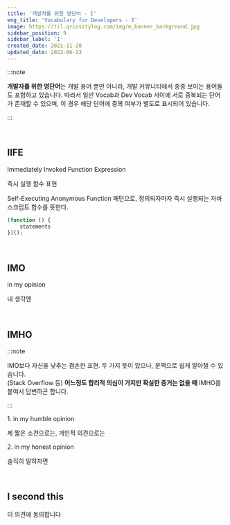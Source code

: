 ```yaml
---
title: '개발자를 위한 영단어 - I'
eng_title: 'Vocabulary for Developers - I'
image: https://til.qriositylog.com/img/m_banner_background.jpg
sidebar_position: 9
sidebar_label: 'I'
created_date: 2021-11-20
updated_date: 2022-06-23
---
```


:::note

**개발자를 위한 영단어**는 개발 용어 뿐만 아니라, 개발 커뮤니티에서 종종 보이는 용어들도 포함하고 있습니다. 따라서 일반 Vocab과 Dev Vocab 사이에 서로 중복되는 단어가 존재할 수 있으며, 이 경우 해당 단어에 중복 여부가 별도로 표시되어 있습니다.

:::


<SearchBar />
<br />

## IIFE

Immediately Invoked Function Expression

즉시 실행 함수 표현

Self-Executing Anonymous Function 패턴으로, 정의되자마자 즉시 실행되는 자바스크립트 함수를 뜻한다.

```js title=예시
(function () {
    statements
})();
```

<br />

## IMO

in my opinion

내 생각엔

<br />


## IMHO

:::note

IMO보다 자신을 낮추는 겸손한 표현. 두 가지 뜻이 있으나, 문맥으로 쉽게 알아챌 수 있습니다. <br />
(Stack Overflow 등) **어느정도 합리적 의심이 가지만 확실한 증거는 없을 때** IMHO를 붙여서 답변하곤 합니다.

:::

<p>1. in my humble opinion</p>

제 짧은 소견으로는, 개인적 의견으로는
<br />

<p>2. in my honest opinion</p>

솔직히 말하자면

<br />


## I second this

이 의견에 동의합니다